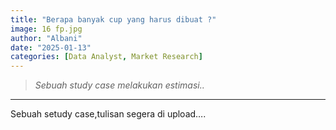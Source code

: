 ```yaml
---
title: "Berapa banyak cup yang harus dibuat ?"
image: 16 fp.jpg
author: "Albani"
date: "2025-01-13"
categories: [Data Analyst, Market Research]
---
```

> *Sebuah study case melakukan estimasi..*

-------

Sebuah setudy case,tulisan segera di upload....